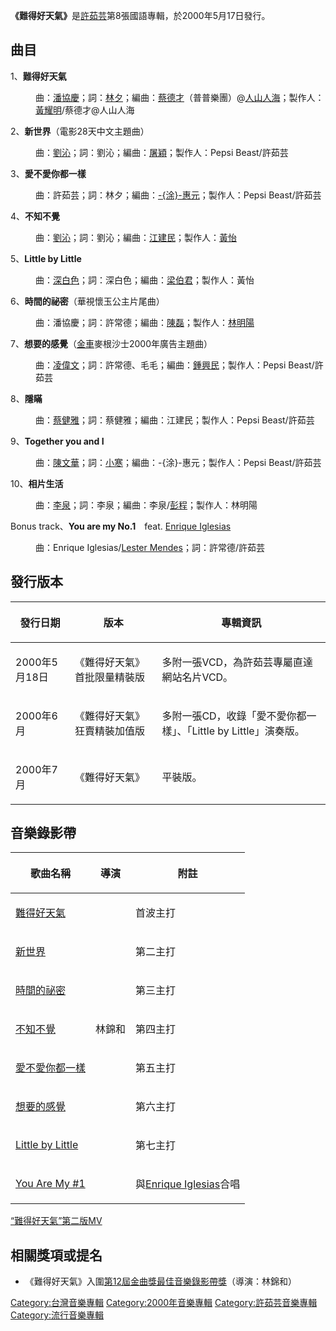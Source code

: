 {{Album infobox | <!-- See Wikipedia:WikiProject_Albums -->
|  Name        = 難得好天氣
|  Type        = [[專輯|專輯]]
|  Artist      = [[許茹芸|許茹芸]]
|  Cover       = Valen Hsu - 難得好天氣.jpg
|  Released    = 2000年5月17日
|  Recorded    =
|  Genre       = [[流行音樂|流行音樂]]
|  Length      =
|  Label       = {{hlist|東方唱片|[[上華唱片|上華唱片]]}}
|  Producer    = 
|  Reviews     =
|  Last album  = [[真愛無敵|真愛無敵]]<br />(1999年)
|  This album  = '''難得好天氣'''<br />(2000年)
|  Next album  = [[花咲|花咲]]<br />(2000年)
}}

'''《難得好天氣》'''是[[許茹芸|許茹芸]]第8張國語專輯，於2000年5月17日發行。

==曲目==
1、'''難得好天氣'''
:曲：[[潘協慶|潘協慶]]；詞：[[林夕|林夕]]；編曲：[[蔡德才|蔡德才]]（普普樂團）@[[人山人海|人山人海]]；製作人：[[黃耀明|黃耀明]]/蔡德才@人山人海
2、'''新世界'''（電影28天中文主題曲）
:曲：[[劉沁|劉沁]]；詞：劉沁；編曲：[[屠穎|屠穎]]；製作人：Pepsi Beast/許茹芸
3、'''愛不愛你都一樣'''
:曲：許茹芸；詞：林夕；編曲：[[涂惠元|-{涂}-惠元]]；製作人：Pepsi Beast/許茹芸
4、'''不知不覺'''
:曲：[[劉沁|劉沁]]；詞：劉沁；編曲：[[江建民_(音乐)|江建民]]；製作人：[[黃怡|黃怡]]
5、'''Little by Little'''
:曲：[[深白色|深白色]]；詞：深白色；編曲：[[梁伯君|梁伯君]]；製作人：黃怡
6、'''時間的祕密'''（華視懷玉公主片尾曲）
:曲：潘協慶；詞：許常德；編曲：[[陳磊|陳磊]]；製作人：[[林明陽|林明陽]]
7、'''想要的感覺'''（[[金車|金車]]麥根沙士2000年廣告主題曲）
:曲：[[凌偉文|凌偉文]]；詞：許常德、毛毛；編曲：[[鍾興民|鍾興民]]；製作人：Pepsi Beast/許茹芸
8、'''隱瞞'''
:曲：[[蔡健雅|蔡健雅]]；詞：蔡健雅；編曲：江建民；製作人：Pepsi Beast/許茹芸
9、'''Together you and I'''
:曲：[[陳文華|陳文華]]；詞：[[小寒|小寒]]；編曲：-{涂}-惠元；製作人：Pepsi Beast/許茹芸
10、'''相片生活'''
:曲：[[李泉|李泉]]；詞：李泉；編曲：李泉/[[彭程|彭程]]；製作人：林明陽

Bonus track、'''You are my No.1'''　feat. [[安立奎·伊格萊西亞斯|Enrique Iglesias]]
:曲：Enrique Iglesias/[[Lester_Mendes|Lester Mendes]]；詞：許常德/許茹芸

==發行版本==
{| class="wikitable"
|-
!發行日期!!版本!!專輯資訊
|-
|2000年5月18日
|《難得好天氣》首批限量精裝版
|多附一張VCD，為許茹芸專屬直達網站名片VCD。
|-
|2000年6月
|《難得好天氣》狂賣精裝加值版
|多附一張CD，收錄「愛不愛你都一樣」、「Little by Little」演奏版。
|-
|2000年7月
|《難得好天氣》
|平裝版。
|}

== 音樂錄影帶 ==
{| class="wikitable"
!歌曲名稱
!導演
!附註
|-
|[https://www.youtube.com/watch?v=w0D779GbBE0 難得好天氣]
| rowspan="7" |林錦和
|首波主打
|-
|[https://www.youtube.com/watch?v=5WK8LobMdts 新世界]
|第二主打
|-
|[https://www.youtube.com/watch?v=Pi2PIIRyZpc 時間的祕密]
|第三主打
|-
|[https://www.youtube.com/watch?v=g_p9CbnyoAY 不知不覺]
|第四主打
|-
|[https://www.youtube.com/watch?v=89-mlEtL7qU 愛不愛你都一樣]
|第五主打
|-
|[https://www.youtube.com/watch?v=8IlKPp48WWk 想要的感覺]
|第六主打
|-
|[https://www.youtube.com/watch?v=8RtAWF7SX04 Little by Little]
|第七主打
|-
|[https://www.youtube.com/watch?v=w8wRd26dDzw&t=11s You Are My #1]
|
|與[[Enrique_Iglesias|Enrique Iglesias]]合唱
|}
[https://www.youtube.com/watch?v=wbyt2vAorFY “難得好天氣”第二版MV]

==相關獎項或提名==
*《難得好天氣》入圍[[第12屆金曲獎|第12屆金曲獎]][[最佳MV獎_(金曲獎)|最佳音樂錄影帶獎]]（導演：林錦和）


{{許茹芸}}

[[Category:台灣音樂專輯|Category:台灣音樂專輯]]
[[Category:2000年音樂專輯|Category:2000年音樂專輯]]
[[Category:許茹芸音樂專輯|Category:許茹芸音樂專輯]]
[[Category:流行音樂專輯|Category:流行音樂專輯]]